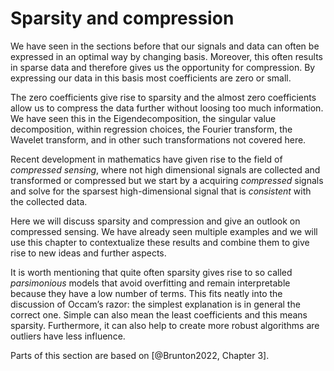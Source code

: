 # Sparsity and compression {.unnumbered}

We have seen in the sections before that our signals and data can often be expressed in an optimal way by changing basis.
Moreover, this often results in sparse data and therefore gives us the opportunity for compression. 
By expressing our data in this basis most coefficients are zero or small.

The zero coefficients give rise to sparsity and the almost zero coefficients allow us to compress the data further without loosing too much information.
We have seen this in the Eigendecomposition, the singular value decomposition, within regression choices, the Fourier transform, the Wavelet transform, and in other such transformations not covered here. 

Recent development in mathematics have given rise to the field of _compressed sensing_, where not high dimensional signals are collected and transformed or compressed but we start by a acquiring _compressed_ signals and solve for the sparsest high-dimensional signal that is _consistent_ with the collected data.

Here we will discuss sparsity and compression and give an outlook on compressed sensing.
We have already seen multiple examples and we will use this chapter to contextualize these results and combine them to give rise to new ideas and further aspects.

It is worth mentioning that quite often sparsity gives rise to so called _parsimonious_ models that avoid overfitting and remain interpretable because they have a low number of terms.
This fits neatly into the discussion of Occam's razor: the simplest explanation is in general the correct one.
Simple can also mean the least coefficients and this means sparsity.
Furthermore, it can also help to create more robust algorithms are outliers have less influence. 

::: {.callout-important}
Parts of this section are based on [@Brunton2022, Chapter 3].
:::